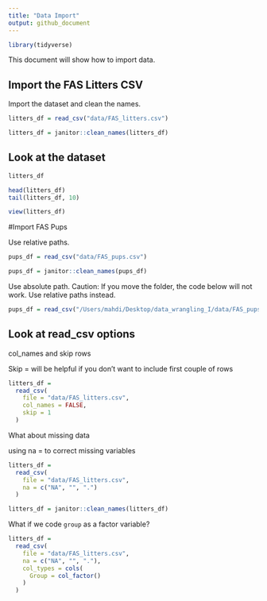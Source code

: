 ```yaml
---
title: "Data Import"
output: github_document
---
```


```r
library(tidyverse)
```



This document will show how to import data.



## Import the FAS Litters CSV

Import the dataset and clean the names.

```r
litters_df = read_csv("data/FAS_litters.csv")

litters_df = janitor::clean_names(litters_df)
```

## Look at the dataset

```r
litters_df

head(litters_df)
tail(litters_df, 10)
```

```r
view(litters_df)
```



#Import FAS Pups

Use relative paths.

```r
pups_df = read_csv("data/FAS_pups.csv")

pups_df = janitor::clean_names(pups_df)
```



Use absolute path. Caution: If you move the folder, the code below will not work. Use relative paths instead.

```r
pups_df = read_csv("/Users/mahdi/Desktop/data_wrangling_I/data/FAS_pups.csv")
```


## Look at read_csv options

col_names and skip rows

Skip = will be helpful if you don't want to include first couple of rows

```r
litters_df = 
  read_csv(
    file = "data/FAS_litters.csv",
    col_names = FALSE,
    skip = 1
  )
```


What about missing data

using na = to correct missing variables

```r
litters_df =
  read_csv(
    file = "data/FAS_litters.csv",
    na = c("NA", "", ".")
  )

litters_df = janitor::clean_names(litters_df)
```


What if we code `group` as a factor variable?

```r
litters_df = 
  read_csv(
    file = "data/FAS_litters.csv",
    na = c("NA", "", "."),
    col_types = cols(
      Group = col_factor()
    )
  )
```




